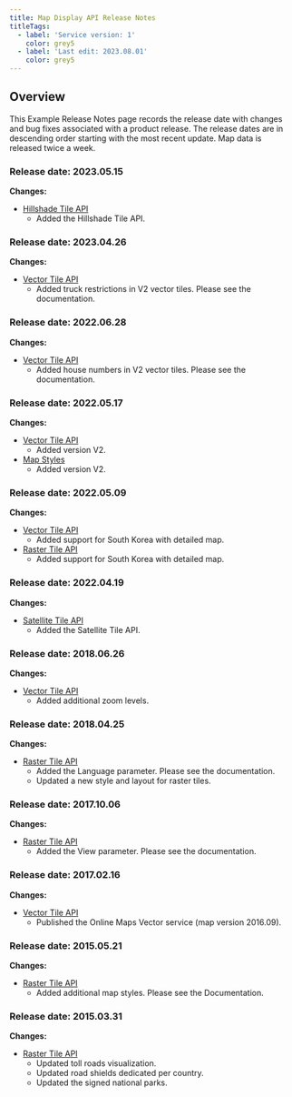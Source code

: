 ---
title: Map Display API Release Notes
titleTags:
  - label: 'Service version: 1'
    color: grey5
  - label: 'Last edit: 2023.08.01'
    color: grey5
---

## Overview

This Example Release Notes page records the release date with changes and bug fixes associated with a product release. The release dates are in descending order starting with the most recent update. Map data is released twice a week.

### Release date: 2023.05.15

**Changes:**

- [Hillshade Tile API](/map-display-api/documentation/raster/hillshade-tile)
  - Added the Hillshade Tile API.

### Release date: 2023.04.26

**Changes:**

- [Vector Tile API](/map-display-api/documentation/vector/content-v2#places)
  - Added truck restrictions in V2 vector tiles. Please see the documentation.

### Release date: 2022.06.28  

**Changes:**  

- [Vector Tile API](/map-display-api/documentation/vector/content-v2#places)
  - Added house numbers in V2 vector tiles. Please see the documentation.

### Release date: 2022.05.17  

**Changes:**  

- [Vector Tile API](/map-display-api/documentation/vector/vector-service) 
  - Added version V2.
- [Map Styles](/map-display-api/documentation/mapstyles/map-styles-v2) 
  - Added version V2.

### Release date: 2022.05.09  

**Changes:**  

- [Vector Tile API](/map-display-api/documentation/vector/vector-service) 
  - Added support for South Korea with detailed map.
- [Raster Tile API](/map-display-api/documentation/raster/raster-service) 
  - Added support for South Korea with detailed map.

### Release date: 2022.04.19  

**Changes:**  

- [Satellite Tile API](/map-display-api/documentation/raster/satellite-tile)  
  - Added the Satellite Tile API.


### Release date: 2018.06.26  

**Changes:**  

- [Vector Tile API](/map-display-api/documentation/vector/vector-service) 
  - Added additional zoom levels.

### Release date: 2018.04.25  

**Changes:**  

- [Raster Tile API](/map-display-api/documentation/raster/raster-service) 
  - Added the Language parameter. Please see the documentation.
  - Updated a new style and layout for raster tiles.

### Release date: 2017.10.06  

**Changes:**  

- [Raster Tile API](/map-display-api/documentation/raster/raster-service) 
  - Added the View parameter. Please see the documentation.

### Release date: 2017.02.16  

**Changes:**  

- [Vector Tile API](/map-display-api/documentation/vector/vector-service) 
  - Published the Online Maps Vector service (map version 2016.09).

### Release date: 2015.05.21  

**Changes:**  

- [Raster Tile API](/map-display-api/documentation/raster/raster-service) 
  - Added additional map styles. Please see the Documentation.

### Release date: 2015.03.31  

**Changes:**  

- [Raster Tile API](/map-display-api/documentation/raster/raster-service) 
  - Updated toll roads visualization.
  - Updated road shields dedicated per country.
  - Updated the signed national parks.
